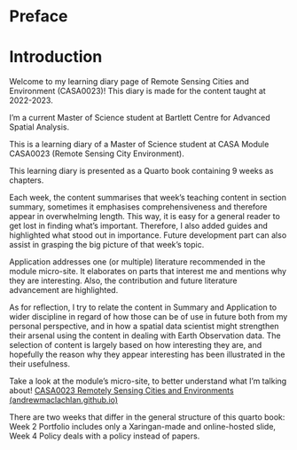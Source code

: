 # Preface {.unnumbered}

# Introduction

Welcome to my learning diary page of Remote Sensing Cities and Environment (CASA0023)! This diary is made for the content taught at 2022-2023.

I'm a current Master of Science student at Bartlett Centre for Advanced Spatial Analysis.

This is a learning diary of a Master of Science student at CASA Module CASA0023 (Remote Sensing City Environment).

This learning diary is presented as a Quarto book containing 9 weeks as chapters.

Each week, the content summarises that week's teaching content in section summary, sometimes it emphasises comprehensiveness and therefore appear in overwhelming length. This way, it is easy for a general reader to get lost in finding what's important. Therefore, I also added guides and highlighted what stood out in importance. Future development part can also assist in grasping the big picture of that week's topic.

Application addresses one (or multiple) literature recommended in the module micro-site. It elaborates on parts that interest me and mentions why they are interesting. Also, the contribution and future literature advancement are highlighted.

As for reflection, I try to relate the content in Summary and Application to wider discipline in regard of how those can be of use in future both from my personal perspective, and in how a spatial data scientist might strengthen their arsenal using the content in dealing with Earth Observation data. The selection of content is largely based on how interesting they are, and hopefully the reason why they appear interesting has been illustrated in the their usefulness.

Take a look at the module's micro-site, to better understand what I'm talking about! [CASA0023 Remotely Sensing Cities and Environments (andrewmaclachlan.github.io)](https://andrewmaclachlan.github.io/CASA0023/)

There are two weeks that differ in the general structure of this quarto book: Week 2 Portfolio includes only a Xaringan-made and online-hosted slide, Week 4 Policy deals with a policy instead of papers.
